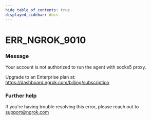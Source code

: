 ```yaml
---
hide_table_of_contents: true
displayed_sidebar: docs
---
```



# ERR_NGROK_9010

### Message
Your account is not authorized to run the agent with socks5 proxy.

Upgrade to an Enterprise plan at: https://dashboard.ngrok.com/billing/subscription

<ErrorDetails error='err_ngrok_9010' />


### Further help
If you're having trouble resolving this error, please reach out to [support@ngrok.com](mailto:support@ngrok.com?subject=Help%20with%20ERR_NGROK_9010)

